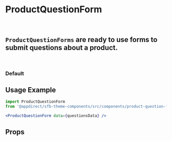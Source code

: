 
<Meta title="Components/Product Question Form" component={ProductQuestionForm} />

# ProductQuestionForm
<br />

## `ProductQuestionForms` are ready to use forms to submit questions about a product.
<br />

### Default
<Canvas>
    <Story name="Default">
        <ProductQuestionForm data={questionsMock} />
    </Story>
</Canvas>

## Usage Example
<CollapsibleJsonSnippet
    summary="questionsData"
    code={questionsMock}
/>

```jsx
import ProductQuestionForm
from '@appdirect/sfb-theme-components/src/components/product-question-form/ProductQuestionForm';

<ProductQuestionForm data={questionsData} />

```

## Props
<ArgsTable of={ProductQuestionForm} />
